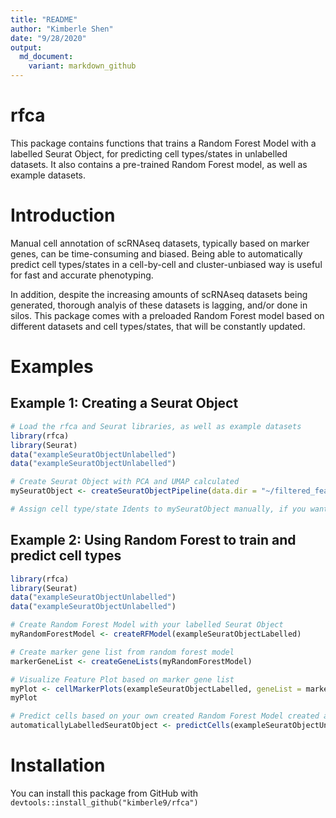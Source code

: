 ```yaml
---
title: "README"
author: "Kimberle Shen"
date: "9/28/2020"
output:
  md_document:
    variant: markdown_github
---
```


# rfca

This package contains functions that trains a Random Forest Model with a labelled Seurat Object, for predicting cell types/states in unlabelled datasets. It also contains a pre-trained Random Forest model, as well as example datasets. 

# Introduction

Manual cell annotation of scRNAseq datasets, typically based on marker genes, can be time-consuming and biased. Being able to automatically predict cell types/states in a cell-by-cell and cluster-unbiased way is useful for fast and accurate phenotyping. 

In addition, despite the increasing amounts of scRNAseq datasets being generated, thorough analyis of these datasets is lagging, and/or done in silos. This package comes with a preloaded Random Forest model based on different datasets and cell types/states, that will be constantly updated. 

# Examples

## Example 1: Creating a Seurat Object

```r
# Load the rfca and Seurat libraries, as well as example datasets
library(rfca)
library(Seurat)
data("exampleSeuratObjectUnlabelled")
data("exampleSeuratObjectUnlabelled")

# Create Seurat Object with PCA and UMAP calculated
mySeuratObject <- createSeuratObjectPipeline(data.dir = "~/filtered_feature_bc_matrix", nFeature_RNA_lower = 500, nFeature_RNA_upper = 5000, percent.mt = 5, nfeatures = 2000, dims = 20, clusterResolution = 0.8)

# Assign cell type/state Idents to mySeuratObject manually, if you want to use it as a training dataset
```

## Example 2: Using Random Forest to train and predict cell types

```r
library(rfca)
library(Seurat)
data("exampleSeuratObjectUnlabelled")
data("exampleSeuratObjectUnlabelled")

# Create Random Forest Model with your labelled Seurat Object
myRandomForestModel <- createRFModel(exampleSeuratObjectLabelled)

# Create marker gene list from random forest model
markerGeneList <- createGeneLists(myRandomForestModel)

# Visualize Feature Plot based on marker gene list
myPlot <- cellMarkerPlots(exampleSeuratObjectLabelled, geneList = markerGeneList)
myPlot

# Predict cells based on your own created Random Forest Model created above
automaticallyLabelledSeuratObject <- predictCells(exampleSeuratObjectUnlabelled, myRandomForestModel)

```

# Installation

You can install this package from GitHub with `devtools::install_github("kimberle9/rfca")`

